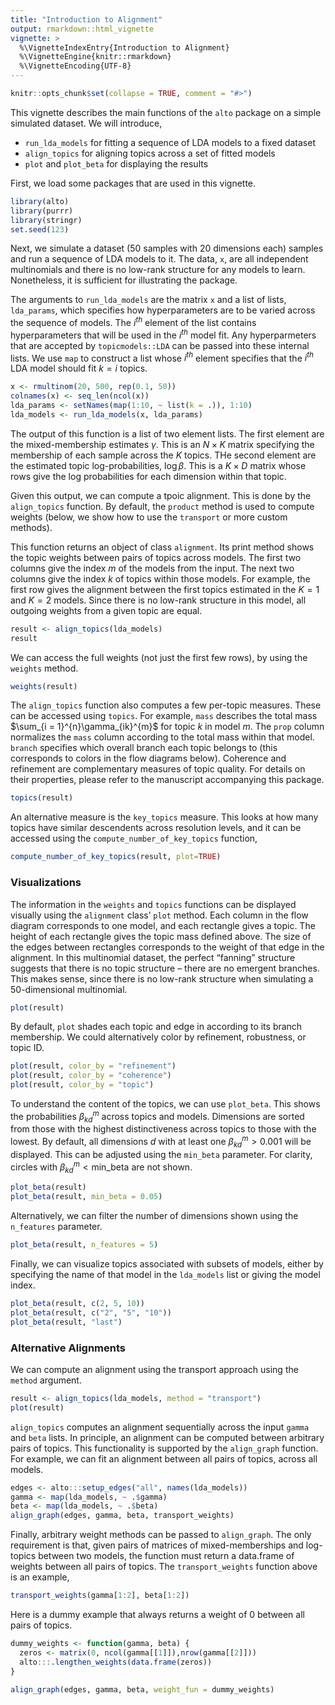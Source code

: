 ```yaml
---
title: "Introduction to Alignment"
output: rmarkdown::html_vignette
vignette: >
  %\VignetteIndexEntry{Introduction to Alignment}
  %\VignetteEngine{knitr::rmarkdown}
  %\VignetteEncoding{UTF-8}
---
```


```r
knitr::opts_chunk$set(collapse = TRUE, comment = "#>")
```

This vignette describes the main functions of the `alto` package on a simple
simulated dataset. We will introduce,

* `run_lda_models` for fitting a sequence of LDA models to a fixed dataset
* `align_topics` for aligning topics across a set of fitted models
* `plot` and `plot_beta` for displaying the results

First, we load some packages that are used in this vignette.

```r
library(alto)
library(purrr)
library(stringr)
set.seed(123)
```

Next, we simulate a dataset (50 samples with 20 dimensions each) samples and run
a sequence of LDA models to it. The data, `x`, are all independent multinomials
and there is no low-rank structure for any models to learn. Nonetheless, it is sufficient for illustrating the package.

The arguments to `run_lda_models` are the matrix `x` and a list of lists,
`lda_params`, which specifies how hyperparameters are to be varied across the
sequence of models. The $i^{th}$ element of the list contains hyperparameters
that will be used in the $i^{th}$ model fit. Any hyperparmeters that are
accepted by `topicmodels::LDA` can be passed into these internal lists. We use
`map` to construct a list whose $i^{th}$ element specifies that the $i^{th}$ LDA
model should fit $k = i$ topics.

```r
x <- rmultinom(20, 500, rep(0.1, 50))
colnames(x) <- seq_len(ncol(x))
lda_params <- setNames(map(1:10, ~ list(k = .)), 1:10)
lda_models <- run_lda_models(x, lda_params)
```

The output of this function is a list of two element lists. The first element
are the mixed-membership estimates $\gamma$. This is an $N \times K$ matrix
specifying the membership of each sample across the $K$ topics. THe second
element are the estimated topic log-probabilities, $\log\beta$. This is a $K
\times D$ matrix whose rows give the log probabilities for each dimension within
that topic.

Given this output, we can compute a tpoic alignment. This is done by the
`align_topics` function. By default, the `product` method is used to compute
weights (below, we show how to use the `transport` or more custom methods).

This function returns an object of class `alignment`. Its print method shows the
topic weights between pairs of topics across models. The first two columns give
the index $m$ of the models from the input. The next two columns give the index
$k$ of topics within those models. For example, the first row gives the
alignment between the first topics estimated in the $K = 1$ and $K = 2$ models.
Since there is no low-rank structure in this model, all outgoing weights from a
given topic are equal.

```r
result <- align_topics(lda_models)
result
```

We can access the full weights (not just the first few rows), by using the
`weights` method.

```r
weights(result)
```

The `align_topics` function also computes a few per-topic measures. These can be
accessed using `topics`. For example, `mass` describes the total mass $\sum_{i =
1}^{n}\gamma_{ik}^{m}$ for topic $k$ in model $m$. The `prop` column normalizes
the `mass` column according to the total mass within that model. `branch`
specifies which overall branch each topic belongs to (this corresponds to colors
in the flow diagrams below). Coherence and refinement are complementary measures
of topic quality. For details on their properties, please refer to the
manuscript accompanying this package.

```r
topics(result)
```

An alternative measure is the `key_topics` measure. This looks at how many
topics have similar descendents across resolution levels, and it can be accessed
using the `compute_number_of_key_topics` function,

```r
compute_number_of_key_topics(result, plot=TRUE)
```


### Visualizations

The information in the `weights` and `topics` functions can be displayed
visually using the `alignment` class' `plot` method. Each column in the flow
diagram corresponds to one model, and each rectangle gives a topic. The height
of each rectangle gives the topic mass defined above. The size of the edges
between rectangles corresponds to the weight of that edge in the alignment. In
this multinomial dataset, the perfect "fanning" structure suggests that there is
no topic structure -- there are no emergent branches. This makes sense, since
there is no low-rank structure when simulating a 50-dimensional multinomial.

```r
plot(result)
```

By default, `plot` shades each topic and edge in according to its branch
membership. We could alternatively color by refinement, robustness, or topic ID.

```r
plot(result, color_by = "refinement")
plot(result, color_by = "coherence")
plot(result, color_by = "topic")
```

To understand the content of the topics, we can use `plot_beta`. This shows the
probabilities $\beta_{kd}^{m}$ across topics and models. Dimensions are sorted
from those with the highest distinctiveness across topics to those with the
lowest. By default, all dimensions $d$ with at least one $\beta_{kd}^{m} >
0.001$ will be displayed. This can be adjusted using the `min_beta` parameter.
For clarity, circles with $\beta_{kd}^{m} < \text{min_beta}$ are not shown.

```r
plot_beta(result)
plot_beta(result, min_beta = 0.05)
```

Alternatively, we can filter the number of dimensions shown using the
`n_features` parameter.

```r
plot_beta(result, n_features = 5)
```

Finally, we can visualize topics associated with subsets of models, either by
specifying the name of that model in the `lda_models` list or giving the model
index.

```r
plot_beta(result, c(2, 5, 10))
plot_beta(result, c("2", "5", "10"))
plot_beta(result, "last")
```

### Alternative Alignments

We can compute an alignment using the transport approach using the `method`
argument.

```r
result <- align_topics(lda_models, method = "transport")
plot(result)
```

`align_topics` computes an alignment sequentially across the input `gamma` and
`beta` lists. In principle, an alignment can be computed between arbitrary pairs
of topics. This functionality is supported by the `align_graph` function. For
example, we can fit an alignment between all pairs of topics, across all models.

```r
edges <- alto:::setup_edges("all", names(lda_models))
gamma <- map(lda_models, ~ .$gamma)
beta <- map(lda_models, ~ .$beta)
align_graph(edges, gamma, beta, transport_weights)
```

Finally, arbitrary weight methods can be passed to `align_graph`. The only
requirement is that, given pairs of matrices of mixed-memberships and log-topics
between two models, the function must return a data.frame of weights between all
pairs of topics. The `transport_weights` function above is an example,

```r
transport_weights(gamma[1:2], beta[1:2])
```

Here is a dummy example that always returns a weight of 0 between all pairs of
topics.

```r
dummy_weights <- function(gamma, beta) {
  zeros <- matrix(0, ncol(gamma[[1]]),nrow(gamma[[2]]))
  alto:::.lengthen_weights(data.frame(zeros))
}

align_graph(edges, gamma, beta, weight_fun = dummy_weights)
```

